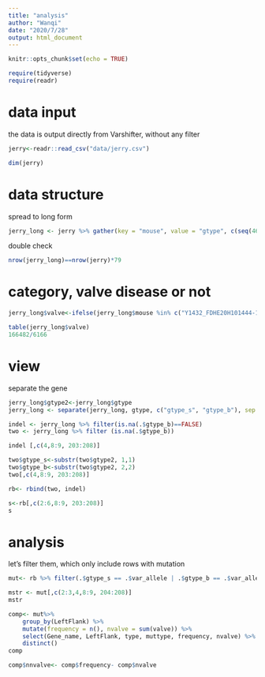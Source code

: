 ```yaml
---
title: "analysis"
author: "Wanqi"
date: "2020/7/28"
output: html_document
---
```


```r
knitr::opts_chunk$set(echo = TRUE)
```

```r
require(tidyverse)
require(readr)
```

# data input

the data is output directly from Varshifter, without any filter

```r
jerry<-readr::read_csv("data/jerry.csv")
```

```r
dim(jerry)
```

# data structure

spread to long form


```r
jerry_long <- jerry %>% gather(key = "mouse", value = "gtype", c(seq(46, ncol(jerry), 3)))

```

double check

```r
nrow(jerry_long)==nrow(jerry)*79
```
# category, valve disease or not

```r
jerry_long$valve<-ifelse(jerry_long$mouse %in% c("Y1432_FDHE20H101444-1a-7UDI1308-5UDI1308_BH33VNDSXY-new_L3.NA","Y1454_FDHE20H101450-1a-7UDI1309-5UDI1309.NA","Y149_FKDO192037733-1A_HNGNHDSXX_L3.NA", "Y1620_FDHE20H101448-1a-7UDI1320-5UDI1320_BH33VNDSXY-new_L3.NA", "Y1643_FDHE20H101444-1a-7UDI1323-5UDI1323_BH33VNDSXY-new_L3.NA", "Y1656_FDHE20H101445-1a-7UDI1324-5UDI1324_BH33VNDSXY-new_L3.NA", "Y1696_FDHE20H101445-1a-7UDI1313-5UDI1313_BH33VNDSXY-new_L3.NA", "Y1763_FDHE20H101446-1a-7UDI1326-5UDI1326_BH33VNDSXY-new_L3.NA", "Y1990_FDHE20H101447-1a-7UDI1332-5UDI1332.NA", "Y2008_FDHE20H101445-1a-7UDI1336-5UDI1336_BH33VNDSXY-new_L3.NA", "Y2164_FDHE20H101451-1a-7UDI1344-5UDI1344.NA","Y2165_FDHE20H101449-1a-7UDI1346-5UDI1346.NA","Y2165_FDHE20H101449-1a-7UDI1346-5UDI1346.NA", "Y2167_FDHE20H101451-1a-7UDI1343-5UDI1343.NA","Y2197_FDHE20H101797-1a-7UDI1338-5UDI1338_BH35N5DSXY-new_L3.NA", "Y2199_FDHE20H101799-1a-7UDI1341-5UDI1341_BH35N5DSXY-new_L3.NA", "Y2234_FDHE20H101798-1a-7UDI1343-5UDI1343_BH35N5DSXY-new_L3.NA", "Y2236_FDHE20H101799-1a-7UDI1344-5UDI1344_BH35N5DSXY-new_L3.NA", "Y2349_FDHE20H101451-1a-7UDI1348-5UDI1348.NA", "Y2370_FDHE20H101451-1a-7UDI1353-5UDI1353.NA", "Y2370_FDHE20H101451-1a-7UDI1353-5UDI1353.NA", "Y374_FKDO192037755-1A_HTW3CDSXX_L1.NA", "Y380_FKDO192037737-1A_HNGNHDSXX_L3.NA", "Y445_FKDO192037738-1A_HNGNHDSXX_L4.NA", "Y448_FKDO192037739-1A_HTW3CDSXX_L1.NA", "Y509_FKDO192037757-1A_HNGNHDSXX_L4.NA", "Y810_FKDO192037746-1A_HNGNHDSXX_L3.NA", "Y904_FKDO192037747-1A_HNGNHDSXX_L4.NA", "Y989_FKDO192037752-1A_HNGNHDSXX_L4.NA"),1,0)
```

```r
table(jerry_long$valve)
166482/6166
```
# view

separate the gene

```r
jerry_long$gtype2<-jerry_long$gtype
jerry_long <- separate(jerry_long, gtype, c("gtype_s", "gtype_b"), sep = ':')
```

```r
indel <- jerry_long %>% filter(is.na(.$gtype_b)==FALSE)
two <- jerry_long %>% filter (is.na(.$gtype_b)) 
```

```r
indel [,c(4,8:9, 203:208)]
```

```r
two$gtype_s<-substr(two$gtype2, 1,1)
two$gtype_b<-substr(two$gtype2, 2,2)
two[,c(4,8:9, 203:208)]
```


```r
rb<- rbind(two, indel)
```


```r
s<-rb[,c(2:6,8:9, 203:208)]
s
```



# analysis


let's filter them, which only include rows with mutation

```r
mut<- rb %>% filter(.$gtype_s == .$var_allele | .$gtype_b == .$var_allele )
```

```r
mstr <- mut[,c(2:3,4,8:9, 204:208)]
mstr
```





```r
comp<- mut%>% 
    group_by(LeftFlank) %>%
    mutate(frequency = n(), nvalve = sum(valve)) %>%  
    select(Gene_name, LeftFlank, type, muttype, frequency, nvalve) %>% 
    distinct()
comp
```

```r
comp$nnvalve<- comp$frequency- comp$nvalve
```


